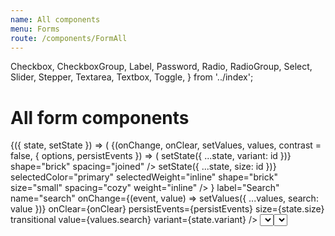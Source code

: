 ```yaml
---
name: All components
menu: Forms
route: /components/FormAll
---
```


  Checkbox,
  CheckboxGroup,
  Label,
  Password,
  Radio,
  RadioGroup,
  Select,
  Slider,
  Stepper,
  Textarea,
  Textbox,
  Toggle,
} from '../index';

# All form components

<Playground>
  <StateWrapper initialState={{ variant: 'underline', size: 'large' }}>
    {({ state, setState }) => (
      <ThemeWrapper>
        <Rhythm mx={3} grouped>
          <FormDemo contrast={false} style={{ maxWidth: '400px' }}>
            {(onChange, onClear, setValues, values, contrast = false, { options, persistEvents }) => (
              <React.Fragment>
                <Rhythm mt={4} mb={2}>
                  <ButtonGroup
                    buttons={[
                      { id: 'underline', label: 'Underline', selected: state.variant === 'underline' },
                      { id: 'filled', label: 'Filled', selected: state.variant === 'filled' },
                      { id: 'outline', label: 'Outline', selected: state.variant === 'outline' },
                    ]}
                    color="primary"
                    fullWidth
                    onClick={(event, id) => setState({ ...state, variant: id })}
                    shape="brick"
                    spacing="joined"
                  />
                </Rhythm>
                <Rhythm mt={4} mb={2}>
                  <ButtonGroup
                    buttons={[
                      { id: 'medium', label: 'M', selected: state.size === 'medium' },
                      { id: 'large', label: 'L', selected: state.size === 'large' },
                      { id: 'xlarge', label: 'XL', selected: state.size === 'xlarge' },
                      { id: 'xxlarge', label: '2XL', selected: state.size === 'xxlarge' },
                      { id: 'xxxlarge', label: '3XL', selected: state.size === 'xxxlarge' },
                      { id: 'xxxxlarge', label: '4XL', selected: state.size === 'xxxxlarge' },
                      { id: 'xxxxxlarge', label: '5XL', selected: state.size === 'xxxxxlarge' },
                      { id: 'xxxxxxlarge', label: '6XL', selected: state.size === 'xxxxxxlarge' },
                      { id: 'xxxxxxxlarge', label: '7XL', selected: state.size === 'xxxxxxxlarge' },
                    ]}
                    color="neutral"
                    fullWidth
                    onClick={(event, id) => setState({ ...state, size: id })}
                    selectedColor="primary"
                    selectedWeight="inline"
                    shape="brick"
                    size="small"
                    spacing="cozy"
                    weight="inline"
                  />
                </Rhythm>
                <Rhythm my={2}>
                  <Textbox
                    contrast={contrast}
                    label="Username"
                    name="username"
                    onChange={onChange}
                    persistEvents={persistEvents}
                    size={state.size}
                    transitional
                    value={values.username}
                    variant={state.variant}
                  />
                </Rhythm>
                <Rhythm my={2}>
                  <Password
                    contrast={contrast}
                    label="Password"
                    name="password"
                    onChange={onChange}
                    persistEvents={persistEvents}
                    size={state.size}
                    transitional
                    value={values.password}
                    variant={state.variant}
                  />
                </Rhythm>
                <Rhythm my={2}>
                  <Textbox
                    clearable
                    contrast={contrast}
                    iconBefore={<SearchIcon />}
                    label="Search"
                    name="search"
                    onChange={(event, value) => setValues({ ...values, search: value })}
                    onClear={onClear}
                    persistEvents={persistEvents}
                    size={state.size}
                    transitional
                    value={values.search}
                    variant={state.variant}
                  />
                </Rhythm>
                <Rhythm my={2}>
                  <Textbox
                    contrast={contrast}
                    label="Successful"
                    name="success"
                    onChange={onChange}
                    persistEvents={persistEvents}
                    size={state.size}
                    transitional
                    validity="success"
                    value={values.success}
                    variant={state.variant}
                  />
                </Rhythm>
                <Rhythm my={2}>
                  <Textbox
                    contrast={contrast}
                    label="Warningish"
                    name="warning"
                    onChange={onChange}
                    persistEvents={persistEvents}
                    size={state.size}
                    transitional
                    validity="warning"
                    value={values.warning}
                    variant={state.variant}
                  />
                </Rhythm>
                <Rhythm my={2}>
                  <Textbox
                    contrast={contrast}
                    label="Dangerous"
                    name="danger"
                    onChange={onChange}
                    persistEvents={persistEvents}
                    size={state.size}
                    transitional
                    validity="danger"
                    value={values.danger}
                    variant={state.variant}
                  />
                </Rhythm>
                <Rhythm my={2}>
                  <Select
                    contrast={contrast}
                    label="Choose a color"
                    name="selectColor"
                    onChange={onChange}
                    persistEvents={persistEvents}
                    size={state.size}
                    transitional
                    value={values.selectColor}
                    options={options}
                    variant={state.variant}
                  />
                </Rhythm>
                <Rhythm my={2}>
                  <Select
                    contrast={contrast}
                    label="Choose another color"
                    name="selectAnotherColor"
                    onChange={onChange}
                    persistEvents={persistEvents}
                    size={state.size}
                    transitional
                    value={values.selectAnotherColor}
                    options={options}
                    variant={state.variant}
                  />
                </Rhythm>
                <Rhythm my={2}>
                  <ControlledDropdown
                    inputVariant={state.variant}
                    label="A custom dropdown"
                    layout="raised"
                    onChange={value => onChange({ target: { name: 'dropdown' } }, value)}
                    options={options}
                    size={state.size}
                    transitional
                  />
                </Rhythm>
                <Rhythm my={2}>
                  <ControlledDropdown
                    inputVariant={state.variant}
                    label="A contained dropdown"
                    layout="contained"
                    onChange={value => onChange({ target: { name: 'dropdownContained' } }, value)}
                    options={options}
                    size={state.size}
                    transitional
                  />
                </Rhythm>
                <Rhythm my={2}>
                  <Textarea
                    contrast={contrast}
                    label="Manifesto"
                    name="textarea"
                    onChange={onChange}
                    persistEvents={persistEvents}
                    size={state.size}
                    transitional
                    value={values.textarea}
                    variant={state.variant}
                  />
                </Rhythm>
                <Rhythm my={2}>
                  <Checkbox
                    checked={!!values.checkbox}
                    contrast={contrast}
                    name="checkbox"
                    onChange={(event, checked) => setValues({ ...values, checkbox: checked })}
                    persistEvents={persistEvents}
                    variant="secondary"
                  >
                    Lorem ipsum dolor sit amet, consectetur adipiscing elit. Integer eget dui eu orci ultrices maximus
                    eu eu ante. Vestibulum ligula velit, scelerisque vitae venenatis tempor, consectetur a orci. Aenean
                    molestie eu tortor in pharetra. Nulla lobortis, sapien quis ornare venenatis, nunc libero finibus
                    justo, non tempor nisi urna quis justo. Integer sit amet venenatis leo.
                  </Checkbox>
                </Rhythm>
                <Rhythm my={2} mr={2}>
                  <Radio
                    checked={values.radio === 'one'}
                    contrast={contrast}
                    name="radio"
                    value="one"
                    onChange={(event, checked, value) => checked && setValues({ ...values, radio: value })}
                    persistEvents={persistEvents}
                    variant="secondary"
                  >
                    Lorem ipsum dolor sit amet
                  </Radio>
                  <Radio
                    checked={values.radio === 'two'}
                    contrast={contrast}
                    name="radio"
                    value="two"
                    onChange={(event, checked, value) => checked && setValues({ ...values, radio: value })}
                    persistEvents={persistEvents}
                    variant="secondary"
                  >
                    Consectetur adipiscing elit
                  </Radio>
                </Rhythm>
                <Rhythm mt={4} mb={2} grouped>
                  <Flex direction="row" alignItems="flex-end" justifyContent="space-between" flexible>
                    <div>
                      <Label as="legend" contrast={contrast} strength="legend">
                        Pick a big number
                      </Label>
                      <Stepper
                        contrast={contrast}
                        inputWidth={100}
                        max={10000}
                        min={0}
                        name="stepper1"
                        onChange={(event, value) => setValues({ ...values, stepper1: value })}
                        persistEvents={persistEvents}
                        size={state.size}
                        step={100}
                        value={values.stepper1}
                        width="50%"
                        variant={state.variant}
                      />
                    </div>
                    <Stepper
                      contrast={contrast}
                      inputWidth={100}
                      label="Pick another number"
                      max={100}
                      min={0}
                      size={state.size}
                      step={10}
                      name="stepper2"
                      onChange={(event, value) => setValues({ ...values, stepper2: value })}
                      persistEvents={persistEvents}
                      value={values.stepper2}
                      width="50%"
                      variant={state.variant}
                    />
                  </Flex>
                </Rhythm>
                <Rhythm mt={4} mb={2}>
                  <CheckboxGroup
                    contrast={contrast}
                    layout="stacked"
                    legend="Super fantastic label says what?"
                    name="checkboxes"
                    onChange={(event, value) => setValues({ ...values, checkboxes: value })}
                    values={values.checkboxes}
                    checkboxes={[
                      {
                        id: 'demo-checkbox-group1',
                        name: 'checkbox-group1',
                        value: 'one',
                        label: 'Super fantastic label one',
                      },
                      {
                        id: 'demo-checkbox-group2',
                        name: 'checkbox-group2',
                        value: 'two',
                        label: 'Super fantastic label two',
                      },
                      {
                        id: 'demo-checkbox-group3',
                        name: 'checkbox-group3',
                        value: 'three',
                        label: 'Super fantastic label three',
                      },
                    ]}
                  />
                </Rhythm>
                <Rhythm mt={4} mb={2}>
                  <RadioGroup
                    contrast={contrast}
                    layout="inline"
                    legend="Super fantastic label says what?"
                    name="radios"
                    onChange={(event, value) => setValues({ ...values, radios: value })}
                    value={values.radios}
                    radios={[
                      {
                        id: 'demo-radio-group1',
                        value: 'one',
                        label: 'Super fantastic label one',
                      },
                      {
                        id: 'demo-radio-group2',
                        value: 'two',
                        label: 'Super fantastic label two',
                      },
                      {
                        id: 'demo-radio-group3',
                        value: 'three',
                        label: 'Super fantastic label three',
                      },
                    ]}
                  />
                </Rhythm>
                <Rhythm mt={4} mb={2}>
                  <Slider
                    contrast={contrast}
                    formatValue={value => value + '%'}
                    max={100}
                    min={0}
                    name="slider"
                    onChange={(event, value) => setValues({ ...values, slider: value })}
                    persistEvents={persistEvents}
                    value={values.slider}
                    valuePosition="top"
                    width="100%"
                  >
                    Percentage
                  </Slider>
                </Rhythm>
                <Flex justifyContent="space-between" alignItems="center" wrap>
                  <Toggle
                    checked={values.toggle}
                    contrast={contrast}
                    name="toggle"
                    onChange={(event, checked) => setValues({ ...values, toggle: checked })}
                    persistEvents={persistEvents}
                    value={true}
                  >
                    Activate super powers
                  </Toggle>
                  <Rhythm mr={-2}>
                    <Flex flexible alignItems="center" justifyContent="flex-end">
                      <Rhythm my={1} mr={2}>
                        <Button weight="ghost" color="neutral" shape="brick">
                          Cancel
                        </Button>
                        <Button type="submit" color="primary" shape="brick">
                          Submit
                        </Button>
                      </Rhythm>
                    </Flex>
                  </Rhythm>
                </Flex>
              </React.Fragment>
            )}
          </FormDemo>
        </Rhythm>
      </ThemeWrapper>
    )}
  </StateWrapper>
</Playground>
